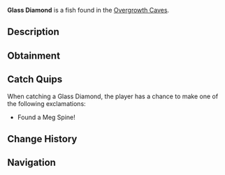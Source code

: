 {{FishInfobox
|image          = Glass Diamond.png
|rarity         = Mythical
|sea            = First Sea
|location       = [[Overgrowth Caves]]
|sublocation    = 
|sources        = Fishing Rod
|radar_location = 
|xp             = 250
|weather        = 
|time           = 
|season         = 
|bait           = 
|base_weight    = 5
|base_value     = 1500
|weight_range   = 2.5
|base_chance    = 0.001
|base_resil     = 100
}}
'''Glass Diamond''' is a {{Rarity|Mythical}} fish found in the [[Overgrowth Caves]].

== Description ==
{{Description|An incredibly unique translucent diamond from within the Earth's most frigid caves.|Bestiary Entry}}

== Obtainment ==
{{Fish Availability|
Frigid Cavern
Northern Summit/Surrounding Ocean
Overgrowth Caves
|top_rods      = 
Leviathan's Fang Rod\95564.97\286342.83;
No-Life Rod\90739.18\269094.77;
Seraphic Rod\89268.2\250263;
Ethereal Prism Rod\88805.6\241100.46;
Tempest Rod\87917.87\255603.48;
Training Rod\68814.8\328979.38;
Flimsy Rod\56590.19\243276.8;
Resourceful Rod\70554.84\224897.96;
Firefly Rod\76218.49\291913.75;
Fast Rod\72842.57\283447.26;
Trident Rod\86569.27\279185.66;
Adventurer's Rod\48484.15\193889.32;
Free Spirit Rod\85925.86\277110.66;
Rod Of The Forgotten Fang\84288.73\248560.06;
Challenger's Rod\83314.54\256513.91;
Rod Of The Exalted One\77998.4\242166.34;
Zeus Rod\77169.32\246718.12;
Rod Of The Depths\77089.5\249670.76;
Verdant Shear Rod\76659.81\231734.73;
Blazebringer Rod\73256.85\241936.24;
Depthseeker Rod\70299.32\223683.44;
Volcanic Rod\64493.62\227634.82;
Avalanche Rod\63760.65\215292.17;
Steady Rod\23245.69\102935.22
|recommended   = No-Life Rod
}}

== Catch Quips ==
When catching a Glass Diamond, the player has a chance to make one of the following exclamations:
* Found a Meg Spine!

== Change History ==
{{Change History|{{subst:Current Version}}}}

== Navigation ==
{{Fish Navbox|Overgrowth Caves}}